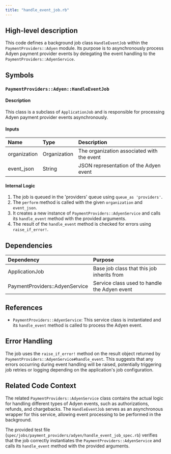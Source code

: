 ```yaml
---
title: "handle_event_job.rb"
---
```


## High-level description
This code defines a background job class `HandleEventJob` within the `PaymentProviders::Adyen` module. Its purpose is to asynchronously process Adyen payment provider events by delegating the event handling to the `PaymentProviders::AdyenService`.

## Symbols

### `PaymentProviders::Adyen::HandleEventJob`
#### Description
This class is a subclass of `ApplicationJob` and is responsible for processing Adyen payment provider events asynchronously.

#### Inputs
| Name | Type | Description |
|:-----|:-----|:------------|
| organization | Organization | The organization associated with the event |
| event_json | String | JSON representation of the Adyen event |

#### Internal Logic
1. The job is queued in the 'providers' queue using `queue_as 'providers'`.
2. The `perform` method is called with the given `organization` and `event_json`.
3. It creates a new instance of `PaymentProviders::AdyenService` and calls its `handle_event` method with the provided arguments.
4. The result of the `handle_event` method is checked for errors using `raise_if_error!`.

## Dependencies
| Dependency | Purpose |
|:-----------|:--------|
| ApplicationJob | Base job class that this job inherits from |
| PaymentProviders::AdyenService | Service class used to handle the Adyen event |

## References
- `PaymentProviders::AdyenService`: This service class is instantiated and its `handle_event` method is called to process the Adyen event.

## Error Handling
The job uses the `raise_if_error!` method on the result object returned by `PaymentProviders::AdyenService#handle_event`. This suggests that any errors occurring during event handling will be raised, potentially triggering job retries or logging depending on the application's job configuration.

## Related Code Context
The related `PaymentProviders::AdyenService` class contains the actual logic for handling different types of Adyen events, such as authorizations, refunds, and chargebacks. The `HandleEventJob` serves as an asynchronous wrapper for this service, allowing event processing to be performed in the background.

The provided test file (`spec/jobs/payment_providers/adyen/handle_event_job_spec.rb`) verifies that the job correctly instantiates the `PaymentProviders::AdyenService` and calls its `handle_event` method with the provided arguments.